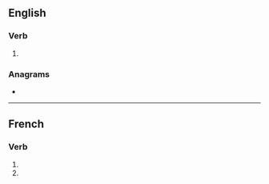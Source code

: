 {{also|neutralisés}}
==English==

===Verb===
{{head|en|verb form}}

# {{en-third-person singular of|neutralise}}

===Anagrams===
* {{anagrams|en|a=aeeilnrsstu|laurestines|reinsulates}}

----

==French==

===Verb===
{{head|fr|verb form}}

# {{inflection of|fr|neutraliser||2|s|pres|indc}}
# {{inflection of|fr|neutraliser||2|s|pres|subj}}